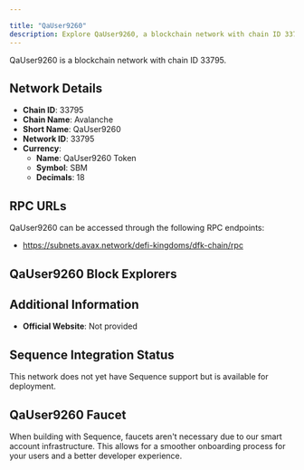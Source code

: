 ```yaml
---

title: "QaUser9260"
description: Explore QaUser9260, a blockchain network with chain ID 33795. Learn about its native currency, QaUser9260 Token, and how to interact with the network.
---
```




QaUser9260 is a blockchain network with chain ID 33795.

## Network Details

- **Chain ID**: 33795
- **Chain Name**: Avalanche
- **Short Name**: QaUser9260
- **Network ID**: 33795
- **Currency**: 
  - **Name**: QaUser9260 Token
  - **Symbol**: SBM
  - **Decimals**: 18

## RPC URLs

QaUser9260 can be accessed through the following RPC endpoints:

- https://subnets.avax.network/defi-kingdoms/dfk-chain/rpc

## QaUser9260 Block Explorers



## Additional Information

- **Official Website**: Not provided

## Sequence Integration Status

This network does not yet have Sequence support but is available for deployment.

## QaUser9260 Faucet

When building with Sequence, faucets aren't necessary due to our smart account infrastructure. This allows for a smoother onboarding process for your users and a better developer experience.

